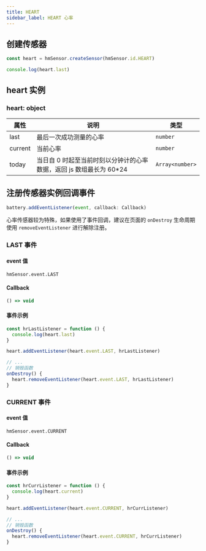 ```yaml
---
title: HEART
sidebar_label: HEART 心率
---
```


## 创建传感器

```js
const heart = hmSensor.createSensor(hmSensor.id.HEART)

console.log(heart.last)
```

## heart 实例

### heart: object

| 属性    | 说明                                                                 | 类型            |
| ------- | -------------------------------------------------------------------- | --------------- |
| last    | 最后一次成功测量的心率                                               | `number`        |
| current | 当前心率                                                             | `number`        |
| today   | 当日自 0 时起至当前时刻以分钟计的心率数据，返回 js 数组最长为 60\*24 | `Array<number>` |

## 注册传感器实例回调事件

```js
battery.addEventListener(event, callback: Callback)
```

心率传感器较为特殊，如果使用了事件回调，建议在页面的 `onDestroy` 生命周期使用 `removeEventListener` 进行解除注册。

### LAST 事件

#### event 值

`hmSensor.event.LAST`

#### Callback

```ts
() => void
```

#### 事件示例

```js
const hrLastListener = function () {
  console.log(heart.last)
}

heart.addEventListener(heart.event.LAST, hrLastListener)

// ...
// 销毁函数
onDestroy() {
  heart.removeEventListener(heart.event.LAST, hrLastListener)
}
```

### CURRENT 事件

#### event 值

`hmSensor.event.CURRENT`

#### Callback

```ts
() => void
```

#### 事件示例

```js
const hrCurrListener = function () {
  console.log(heart.current)
}

heart.addEventListener(heart.event.CURRENT, hrCurrListener)

// ...
// 销毁函数
onDestroy() {
  heart.removeEventListener(heart.event.CURRENT, hrCurrListener)
}
```
